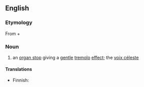 ==English==

===Etymology===
From {{etyl|la}} {{term|vox||voice|lang=la}} + {{term|angelica||angelic|lang=la}} 
===Noun===
{{en-noun|sg=[[vox]] [[angelica]]}}

# {{music}} an [[organ stop]] giving a [[gentle]] [[tremolo]] [[effect]]; the [[voix céleste]]

====Translations====
{{trans-top|org stop giving tremolo effect}}
* Finnish: {{t|fi|tremulantti}}
{{trans-mid}}
{{trans-bottom}}